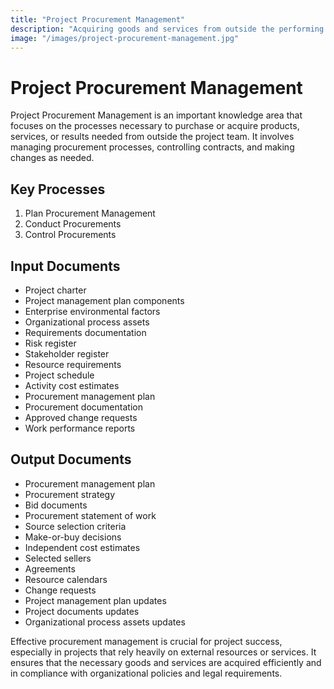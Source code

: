 ```yaml
---
title: "Project Procurement Management"
description: "Acquiring goods and services from outside the performing organization"
image: "/images/project-procurement-management.jpg"
---
```


# Project Procurement Management

Project Procurement Management is an important knowledge area that focuses on the processes necessary to purchase or acquire products, services, or results needed from outside the project team. It involves managing procurement processes, controlling contracts, and making changes as needed.

## Key Processes

1. Plan Procurement Management
2. Conduct Procurements
3. Control Procurements

## Input Documents

- Project charter
- Project management plan components
- Enterprise environmental factors
- Organizational process assets
- Requirements documentation
- Risk register
- Stakeholder register
- Resource requirements
- Project schedule
- Activity cost estimates
- Procurement management plan
- Procurement documentation
- Approved change requests
- Work performance reports

## Output Documents

- Procurement management plan
- Procurement strategy
- Bid documents
- Procurement statement of work
- Source selection criteria
- Make-or-buy decisions
- Independent cost estimates
- Selected sellers
- Agreements
- Resource calendars
- Change requests
- Project management plan updates
- Project documents updates
- Organizational process assets updates

Effective procurement management is crucial for project success, especially in projects that rely heavily on external resources or services. It ensures that the necessary goods and services are acquired efficiently and in compliance with organizational policies and legal requirements.

